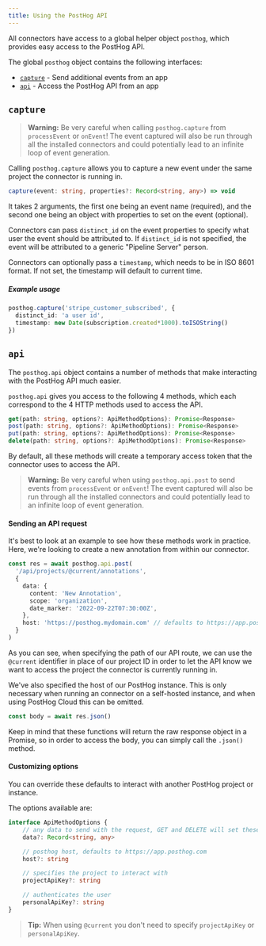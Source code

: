 ```yaml
---
title: Using the PostHog API
---
```


All connectors have access to a global helper object `posthog`, which provides easy access to the PostHog API.

The global `posthog` object contains the following interfaces:
- [`capture`](#capture) - Send additional events from an app
- [`api`](#api) - Access the PostHog API from an app

## `capture`

> **Warning:** Be very careful when calling `posthog.capture` from `processEvent` or `onEvent`! The event captured will also be run through all the installed connectors and could potentially lead to an infinite loop of event generation.

Calling `posthog.capture` allows you to capture a new event under the same project the connector is running in.

```ts
capture(event: string, properties?: Record<string, any>) => void
```

It takes 2 arguments, the first one being an event name (required), and the second one being an object with properties to set on the event (optional).

Connectors can pass `distinct_id` on the event properties to specify what user the event should be attributed to. If `distinct_id` is not specified, the event will be attributed to a generic "Pipeline Server" person.

Connectors can optionally pass a `timestamp`, which needs to be in ISO 8601 format. If not set, the timestamp will default to current time.

##### Example usage

```ts
posthog.capture('stripe_customer_subscribed', {
  distinct_id: 'a user id',
  timestamp: new Date(subscription.created*1000).toISOString()
})
```

## `api`

The `posthog.api` object contains a number of methods that make interacting with the PostHog API much easier.

`posthog.api` gives you access to the following 4 methods, which each correspond to the 4 HTTP methods used to access the API.

```ts
get(path: string, options?: ApiMethodOptions): Promise<Response>
post(path: string, options?: ApiMethodOptions): Promise<Response>
put(path: string, options?: ApiMethodOptions): Promise<Response>
delete(path: string, options?: ApiMethodOptions): Promise<Response>
```

By default, all these methods will create a temporary access token that the connector uses to access the API.

> **Warning:** Be very careful when using `posthog.api.post` to send events from `processEvent` or `onEvent`! The event captured will also be run through all the installed connectors and could potentially lead to an infinite loop of event generation.

#### Sending an API request

It's best to look at an example to see how these methods work in practice. Here, we're looking to create a new annotation from within our connector.

```ts
const res = await posthog.api.post(
  '/api/projects/@current/annotations',
  {
    data: {
      content: 'New Annotation',
      scope: 'organization',
      date_marker: '2022-09-22T07:30:00Z',
    },
    host: 'https://posthog.mydomain.com' // defaults to https://app.posthog.com if not specified
  }
)
```

As you can see, when specifying the path of our API route, we can use the `@current` identifier in place of our project ID in order to let the API know we want to access the project the connector is currently running in.

We've also specified the host of our PostHog instance. This is only necessary when running an connector on a self-hosted instance, and when using PostHog Cloud this can be omitted.

```js
const body = await res.json()
```

Keep in mind that these functions will return the raw response object in a Promise, so in order to access the body, you can simply call the `.json()` method.

#### Customizing options

You can override these defaults to interact with another PostHog project or instance.

The options available are:

```ts
interface ApiMethodOptions {
    // any data to send with the request, GET and DELETE will set these as URL params
    data?: Record<string, any>

    // posthog host, defaults to https://app.posthog.com
    host?: string

    // specifies the project to interact with
    projectApiKey?: string

    // authenticates the user
    personalApiKey?: string
}
```

> **Tip:** When using `@current` you don't need to specify `projectApiKey` or `personalApiKey`.
